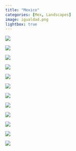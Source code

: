 ```yaml
---
title: "Mexico"
categories: [Mex, Landscapes]
image: igualdad.png
lightbox: true
---
```


::: {layout="[1,1]"}
![](images/DSCF1321.png){group="Mexico"}

![](images/DSCF1200.png){group="Mexico"}
:::

![](images/DSCF1201.png)

![](images/DSCF1207.png)

::: {layout="[1,1]"}
![](images/DSCF1350.png){group="Mexico"}

![](images/DSCF1279.png){group="Mexico"}
:::

![](images/DSCF1345.png)

![](images/DSCF1266.png)

::: {layout="[1,1]"}
![](images/DSCF1252.png){group="Mexico"}

![](images/DSCF1209.png){group="Mexico"}

![](images/DSCF1299.png){group="Mexico"}

![](images/DSCF1236.png){group="Mexico"}
:::

```{=html}
<style>
p {text-indent: 0px}
</style>
```
